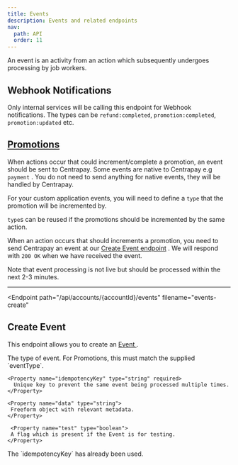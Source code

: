 ```yaml
---
title: Events
description: Events and related endpoints
nav:
  path: API
  order: 11
---
```


An event is an activity from an action which subsequently undergoes processing by job workers.

## Webhook Notifications
Only internal services will be calling this endpoint for Webhook notifications.
The types can be `refund:completed`, `promotion:completed`, `promotion:updated` etc.

## [Promotions](/api/promotions)
When actions occur that could increment/complete a promotion, an event should be sent to Centrapay. Some events are native to Centrapay e.g `payment` . You do not need to send anything for native events, they will be handled by Centrapay.

For your custom application events, you will need to define a `type` that the promotion will be incremented by.


`type`s can be reused if the promotions should be incremented by the same action.


When an action occurs that should increments a promotion, you need to send Centrapay an event at our [Create Event endpoint](/api/events) . We will respond with `200 OK` when we have received the event.

Note that event processing is not live but should be processed within the next 2-3 minutes.

---

<Endpoint
  path="/api/accounts/{accountId}/events"
  filename="events-create"
>
  ## Create Event <Badge type="experimental"/>

  This endpoint allows you to create an [ Event ](/api/events).

  <Properties>
    <Property name="type" type="string" required>
     The type of event. For Promotions, this must match the supplied `eventType`.
    </Property>

    <Property name="idempotencyKey" type="string" required>
      Unique key to prevent the same event being processed multiple times.
    </Property>

    <Property name="data" type="string">
     Freeform object with relevant metadata.
    </Property>

     <Property name="test" type="boolean">
     A flag which is present if the Event is for testing.
    </Property>
  </Properties>

  <Properties heading="Errors">
    <Error code="403" message="EVENT_ALREADY_EXISTS">
      The `idempotencyKey` has already been used.
    </Error>
  </Properties>
</Endpoint>
